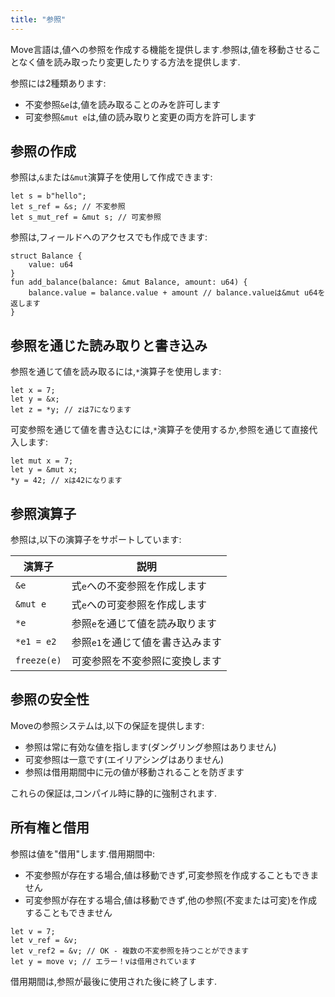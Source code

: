 ```yaml
---
title: "参照"
---
```


Move言語は,値への参照を作成する機能を提供します.参照は,値を移動させることなく値を読み取ったり変更したりする方法を提供します.

参照には2種類あります:

- 不変参照`&e`は,値を読み取ることのみを許可します
- 可変参照`&mut e`は,値の読み取りと変更の両方を許可します

## 参照の作成

参照は,`&`または`&mut`演算子を使用して作成できます:

```move
let s = b"hello";
let s_ref = &s; // 不変参照
let s_mut_ref = &mut s; // 可変参照
```

参照は,フィールドへのアクセスでも作成できます:

```move
struct Balance {
    value: u64
}
fun add_balance(balance: &mut Balance, amount: u64) {
    balance.value = balance.value + amount // balance.valueは&mut u64を返します
}
```

## 参照を通じた読み取りと書き込み

参照を通じて値を読み取るには,`*`演算子を使用します:

```move
let x = 7;
let y = &x;
let z = *y; // zは7になります
```

可変参照を通じて値を書き込むには,`*`演算子を使用するか,参照を通じて直接代入します:

```move
let mut x = 7;
let y = &mut x;
*y = 42; // xは42になります
```

## 参照演算子

参照は,以下の演算子をサポートしています:

| 演算子         | 説明                 |
| ----------- | ------------------ |
| `&e`        | 式`e`への不変参照を作成します   |
| `&mut e`    | 式`e`への可変参照を作成します   |
| `*e`        | 参照`e`を通じて値を読み取ります  |
| `*e1 = e2`  | 参照`e1`を通じて値を書き込みます |
| `freeze(e)` | 可変参照を不変参照に変換します    |

## 参照の安全性

Moveの参照システムは,以下の保証を提供します:

- 参照は常に有効な値を指します(ダングリング参照はありません)
- 可変参照は一意です(エイリアシングはありません)
- 参照は借用期間中に元の値が移動されることを防ぎます

これらの保証は,コンパイル時に静的に強制されます.

## 所有権と借用

参照は値を"借用"します.借用期間中:

- 不変参照が存在する場合,値は移動できず,可変参照を作成することもできません
- 可変参照が存在する場合,値は移動できず,他の参照(不変または可変)を作成することもできません

```move
let v = 7;
let v_ref = &v;
let v_ref2 = &v; // OK - 複数の不変参照を持つことができます
let y = move v; // エラー！vは借用されています
```

借用期間は,参照が最後に使用された後に終了します.
